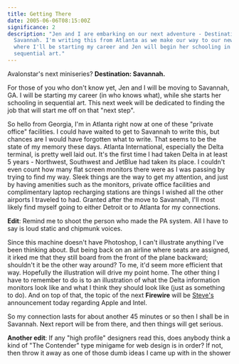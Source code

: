 ```yaml
---
title: Getting There
date: 2005-06-06T08:15:00Z
significance: 2
description: "Jen and I are embarking on our next adventure - Destination:
  Savannah. I'm writing this from Atlanta as we make our way to our new home,
  where I'll be starting my career and Jen will begin her schooling in
  sequential art."
---
```


Avalonstar's next miniseries? **Destination: Savannah.**

For those of you who don't know yet, Jen and I will be moving to Savannah, GA. I will be starting my career (in who knows what), while she starts her schooling in sequential art. This next week will be dedicated to finding the job that will start me off on that "next step".

So hello from Georgia, I'm in Atlanta right now at one of these "private office" facilities. I could have waited to get to Savannah to write this, but chances are I would have forgotten what to write. That seems to be the state of my memory these days. Atlanta International, especially the Delta terminal, is pretty well laid out. It's the first time I had taken Delta in at least 5 years - Northwest, Southwest and JetBlue had taken its place. I couldn't even count how many flat screen monitors there were as I was passing by trying to find my way. Sleek things are the way to get my attention, and just by having amenities such as the monitors, private office facilities and complimentary laptop recharging stations are things I wished all the other airports I traveled to had. Granted after the move to Savannah, I'll most likely find myself going to either Detroit or to Atlanta for my connections.

**Edit**: Remind me to shoot the person who made the PA system. All I have to say is loud static and chipmunk voices.

Since this machine doesn't have Photoshop, I can't illustrate anything I've been thinking about. But being back on an airline where seats are assigned, it irked me that they still board from the front of the plane backward; shouldn't it be the other way around? To me, it'd seem more efficient that way. Hopefully the illustration will drive my point home. The other thing I have to remember to do is to an illustration of what the Delta information monitors look like and what I think they should look like (just as something to do). And on top of that, the topic of the next **Firewire** will be [Steve's][1] announcement today regarding Apple and Intel.

So my connection lasts for about another 45 minutes or so then I shall be in Savannah. Next report will be from there, and then things will get serious.

**Another edit**: If any "high profile" designers read this, does anybody think a kind of "The Contender" type minigame for web design is in order? If not, then throw it away as one of those dumb ideas I came up with in the shower

 [1]: http://www.apple.com
